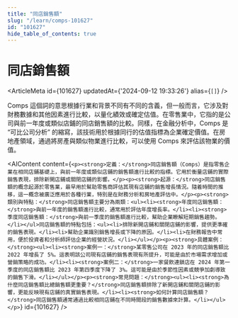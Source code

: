 ```yaml
---
title: "同店銷售額"
slug: "/learn/comps-101627"
id: "101627"
hide_table_of_contents: true
---
```



# 同店銷售額

<ArticleMeta id={101627} updatedAt={'2024-09-12 19:33:26'} alias={`[]`} />
<div className='border-solid border-b border-t-0 my-4 border-[var(--ifm-color-gray-300)]' />

Comps 這個詞的意思根據行業和背景不同有不同的含義，但一般而言，它涉及對財務數據和其他因素進行比較，以量化績效或確定估值。在零售業中，它指的是公司與前一年度或類似店鋪的同店銷售額的比較。同樣，在金融分析中，Comps 是 “可比公司分析” 的縮寫，該技術用於根據同行的估值指標為企業確定價值。在房地產領域，通過將房產與類似物業進行比較，可以使用 Comps 來評估該物業的價值。

<AIContent content={`<p><strong>定義：</strong>同店銷售額（Comps）是指零售企業在相同店鋪基礎上，與前一年度或類似店鋪的銷售額進行比較的指標。它用於衡量店鋪的實際銷售表現，排除新開店鋪或關閉店鋪的影響。</p><p><strong>起源：</strong>同店銷售額的概念起源於零售業，最早用於幫助零售商評估其現有店鋪的銷售增長情況。隨着時間的推移，這一概念被廣泛應用於各種行業，特別是在財務分析和房地產評估中。</p><p><strong>類別與特點：</strong>同店銷售額主要分為兩類：<ul><li><strong>年度同店銷售額：</strong>與前一年度的銷售額進行比較，通常用於評估年度增長率。</li><li><strong>季度同店銷售額：</strong>與前一季度的銷售額進行比較，幫助企業瞭解短期銷售趨勢。</li></ul>同店銷售額的特點包括：<ul><li>排除新開店鋪和關閉店鋪的影響，提供更準確的銷售表現。</li><li>幫助企業識別銷售增長或下降的原因。</li><li>在財務報告中常用，便於投資者和分析師評估企業的經營狀況。</li></ul></p><p><strong>具體案例：</strong><ul><li><strong>案例一：</strong>某零售公司在 2023 年的同店銷售額比 2022 年增長了 5%。這表明該公司現有店鋪的銷售表現有所提升，可能是由於市場需求增加或營銷策略的成功。</li><li><strong>案例二：</strong>一家餐飲連鎖店在 2024 年第一季度的同店銷售額比 2023 年第四季度下降了 3%。這可能是由於季節性因素或競爭加劇導致的銷售下滑。</li></ul></p><p><strong>常見問題：</strong><ul><li><strong>為什麼同店銷售額比總銷售額更重要？</strong>同店銷售額排除了新開店鋪和關閉店鋪的影響，更能反映現有店鋪的真實銷售表現。</li><li><strong>如何計算同店銷售額？</strong>同店銷售額通常通過比較相同店鋪在不同時間段的銷售數據來計算。</li></ul></p>`} id={101627} />
